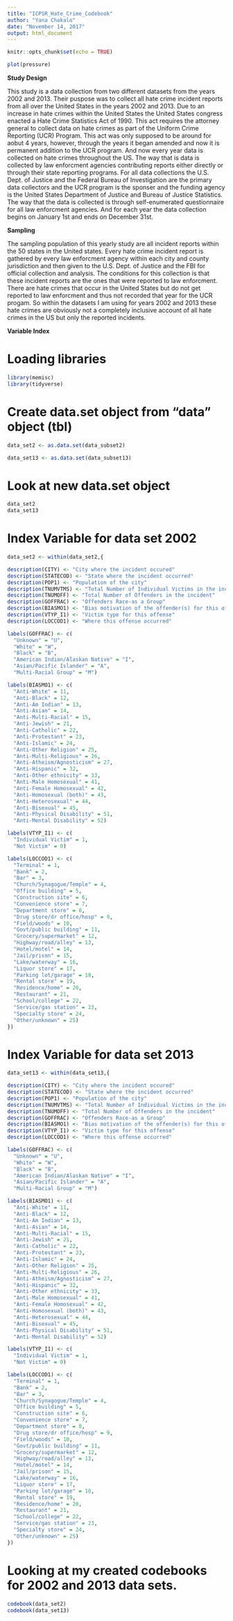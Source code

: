 ```yaml
---
title: "ICPSR_Hate_Crime_Codebook"
author: "Yana Chakalo"
date: "November 14, 2017"
output: html_document
---
```


```r
knitr::opts_chunk$set(echo = TRUE)
```

```r
plot(pressure)
```

**Study Design**

This study is a data collection from two different datasets from the years 2002 and 2013. Their puspose was to collect all hate crime incident reports from all over the United States in the years 2002 and 2013. Due to an increase in hate crimes within the United States the United States congress enacted a Hate Crime Statistics Act of 1990. This act requires the attorney general to collect data on hate crimes as part of the Uniform Crime Reporting (UCR) Program. This act was only supposed to be around for aobut 4 years, however, through the years it began amended and now it is permanent addition to the UCR program. And now every year data is collected on hate crimes throughout the US. The way that is data is collected by law enforcment agencies contributing reports either directly or through their state reporting programs. For all data collections the U.S. Dept. of Justice and the Federal Bureau of Investigation are the primary data collectors and the UCR program is the sponser and the funding agency is the United States Department of Justice and Bureau of Justice Statistics. The way that the data is collected is through self-enumerated questionnaire for all law enforcment agencies. And for each year the data collection begins on January 1st and ends on December 31st. 

**Sampling**

The sampling population of this yearly study are all incident reports within the 50 states in the United states. Every hate crime incident report is gathered by every law enforcment agency within each city and county jurisdiction and then given to the U.S. Dept. of Justice and the FBI for official collection and analysis. The conditions for this collection is that these incident reports are the ones that were reported to law enforcment. There are hate crimes that occur in the United States but do not get reported to law enforcment and thus not recorded that year for the UCR progam. So within the datasets I am using for years 2002 and 2013 these hate crimes are obviously not a completely inclusive account of all hate crimes in the US but only the reported incidents. 

**Variable Index**

# Loading libraries

```r
library(memisc)
library(tidyverse)
```

# Create data.set object from "data" object (tbl)

```r
data_set2 <- as.data.set(data_subset2)

data_set13 <- as.data.set(data_subset13)
```

# Look at new data.set object

```r
data_set2
data_set13
```


# Index Variable for data set 2002
```r
data_set2 <- within(data_set2,{

description(CITY) <- "City where the incident occured"
description(STATECOD) <- "State where the incident occurred"
description(POP1) <- "Population of the city"
description(TNUMVTMS) <- "Total Number of Individual Victims in the incident"
description(TNUMOFF) <- "Total Number of Offenders in the incident"
description(GOFFRAC) <- "Offenders Race-as a Group"
description(BIASMO1) <- "Bias motivation of the offender(s) for this offense"
description(VTYP_I1) <- "Victim type for this offense"
description(LOCCOD1) <- "Where this offense occurred"

labels(GOFFRAC) <- c(
  "Unknown" = "U",
  "White" = "W",
  "Black" = "B",
  "American Indian/Alaskan Native" = "I",
  "Asian/Pacific Islander" = "A",
  "Multi-Racial Group" = "M")

labels(BIASMO1) <- c(
  "Anti-White" = 11,
  "Anti-Black" = 12,
  "Anti-Am Indian" = 13,
  "Anti-Asian" = 14,
  "Anti-Multi-Racial" = 15,
  "Anti-Jewish" = 21,
  "Anti-Catholic" = 22,
  "Anti-Protestant" = 23,
  "Anti-Islamic" = 24,
  "Anti-Other Religion" = 25,
  "Anti-Multi-Religious" = 26,
  "Anti-Atheism/Agnosticism" = 27,
  "Anti-Hispanic" = 32,
  "Anti-Other ethnicity" = 33,
  "Anti-Male Homosexual" = 41,
  "Anti-Female Homosexual" = 42,
  "Anti-Homosexual (both)" = 43,
  "Anti-Heterosexual" = 44,
  "Anti-Bisexual" = 45,
  "Anti-Physical Disability" = 51,
  "Anti-Mental Disability" = 52)

labels(VTYP_I1) <- c(
  "Individual Victim" = 1,
  "Not Victim" = 0)

labels(LOCCOD1) <- c(
  "Terminal" = 1,
  "Bank" = 2,
  "Bar" = 3,
  "Church/Synagogue/Temple" = 4,
  "Office building" = 5,
  "Construction site" = 6,
  "Convenience store" = 7,
  "Department store" = 8,
  "Drug store/dr office/hosp" = 9,
  "Field/woods" = 10,
  "Govt/public building" = 11,
  "Grocery/supermarket" = 12,
  "Highway/road/alley" = 13,
  "Hotel/motel" = 14,
  "Jail/prison" = 15,
  "Lake/waterway" = 16,
  "Liquor store" = 17,
  "Parking lot/garage" = 18,
  "Rental store" = 19,
  "Residence/home" = 20,
  "Restaurant" = 21,
  "School/college" = 22,
  "Service/gas station" = 23,
  "Specialty store" = 24,
  "Other/unknown" = 25)
})

```


# Index Variable for data set 2013

```r
data_set13 <- within(data_set13,{

description(CITY) <- "City where the incident occured"
description(STATECOD) <- "State where the incident occurred"
description(POP1) <- "Population of the city"
description(TNUMVTMS) <- "Total Number of Individual Victims in the incident"
description(TNUMOFF) <- "Total Number of Offenders in the incident"
description(GOFFRAC) <- "Offenders Race-as a Group"
description(BIASMO1) <- "Bias motivation of the offender(s) for this offense"
description(VTYP_I1) <- "Victim type for this offense"
description(LOCCOD1) <- "Where this offense occurred"

labels(GOFFRAC) <- c(
  "Unknown" = "U",
  "White" = "W",
  "Black" = "B",
  "American Indian/Alaskan Native" = "I",
  "Asian/Pacific Islander" = "A",
  "Multi-Racial Group" = "M")

labels(BIASMO1) <- c(
  "Anti-White" = 11,
  "Anti-Black" = 12,
  "Anti-Am Indian" = 13,
  "Anti-Asian" = 14,
  "Anti-Multi-Racial" = 15,
  "Anti-Jewish" = 21,
  "Anti-Catholic" = 22,
  "Anti-Protestant" = 23,
  "Anti-Islamic" = 24,
  "Anti-Other Religion" = 25,
  "Anti-Multi-Religious" = 26,
  "Anti-Atheism/Agnosticism" = 27,
  "Anti-Hispanic" = 32,
  "Anti-Other ethnicity" = 33,
  "Anti-Male Homosexual" = 41,
  "Anti-Female Homosexual" = 42,
  "Anti-Homosexual (both)" = 43,
  "Anti-Heterosexual" = 44,
  "Anti-Bisexual" = 45,
  "Anti-Physical Disability" = 51,
  "Anti-Mental Disability" = 52)

labels(VTYP_I1) <- c(
  "Individual Victim" = 1,
  "Not Victim" = 0)

labels(LOCCOD1) <- c(
  "Terminal" = 1,
  "Bank" = 2,
  "Bar" = 3,
  "Church/Synagogue/Temple" = 4,
  "Office building" = 5,
  "Construction site" = 6,
  "Convenience store" = 7,
  "Department store" = 8,
  "Drug store/dr office/hosp" = 9,
  "Field/woods" = 10,
  "Govt/public building" = 11,
  "Grocery/supermarket" = 12,
  "Highway/road/alley" = 13,
  "Hotel/motel" = 14,
  "Jail/prison" = 15,
  "Lake/waterway" = 16,
  "Liquor store" = 17,
  "Parking lot/garage" = 18,
  "Rental store" = 19,
  "Residence/home" = 20,
  "Restaurant" = 21,
  "School/college" = 22,
  "Service/gas station" = 23,
  "Specialty store" = 24,
  "Other/unknown" = 25)
})

```


# Looking at my created codebooks for 2002 and 2013 data sets.

```r
codebook(data_set2)
codebook(data_set13)
```
















